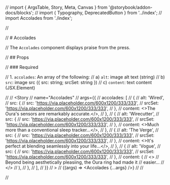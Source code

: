 // import { ArgsTable, Story, Meta, Canvas } from '@storybook/addon-docs/blocks';
// import { Typography, DeprecatedButton } from '../index';
// import Accolades from './index';

// <Meta title="Sormus/Elements/Accolades" component={Accolades} />

// # Accolades

// The `Accolades` component displays praise from the press.

// ## Props

// ### Required

// 1. `accolades`: An array of the following:
// a) `alt`: image alt text (string)
// b) `src`: image src ({ src: string; srcSet: string })
// c) `content`: text content (JSX.Element)

// <Canvas>
// <Story
// name="Accolades"
// args={{
//       accolades: [
//         {
//           alt: 'Wired',
//           src: {
//             src: 'https://via.placeholder.com/600x1200/333/333',
//             srcSet: 'https://via.placeholder.com/600x1200/333/333',
//           },
//           content: <>The Oura's sensors are remarkably accurate.</>,
//         },
//         {
//           alt: 'Wirecutter',
//           src: {
//             src: 'https://via.placeholder.com/600x1200/333/333',
//             srcSet: 'https://via.placeholder.com/600x1200/333/333',
//           },
//           content: <>Much more than a conventional sleep tracker...</>,
//         },
//         {
//           alt: 'The Verge',
//           src: {
//             src: 'https://via.placeholder.com/600x1200/333/333',
//             srcSet: 'https://via.placeholder.com/600x1200/333/333',
//           },
//           content: <>It's perfect at blending seamlessly into your life...</>,
//         },
//         {
//           alt: 'Vogue',
//           src: {
//             src: 'https://via.placeholder.com/600x1200/333/333',
//             srcSet: 'https://via.placeholder.com/600x1200/333/333',
//           },
//           content: (
//             <>
//               Beyond being aesthetically pleasiing, the Oura ring had made it
//               easier...
//             </>
//           ),
//         },
//       ],
//     }}
// >
// {(args) => <Accolades {...args} />}
// </Story>
// </Canvas>

// <ArgsTable story="Accolades" />
